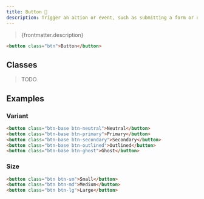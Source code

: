 ```yaml
---
title: Button 🔴
description: Trigger an action or event, such as submitting a form or displaying a dialog.
---
```



> {frontmatter.description}

<Tabs syncKey="framework">
  <TabItem label="html">
  
```html live
<button class="btn">Button</button>
```

  </TabItem>
</Tabs>

## Classes

> TODO

## Examples

### Variant

```html live
<button class="btn-base btn-neutral">Neutral</button>
<button class="btn-base btn-primary">Primary</button>
<button class="btn-base btn-secondary">Secondary</button>
<button class="btn-base btn-outlined">Outlined</button>
<button class="btn-base btn-ghost">Ghost</button>
```

### Size

```html live
<button class="btn btn-sm">Small</button>
<button class="btn btn-md">Medium</button>
<button class="btn btn-lg">Large</button>
```
